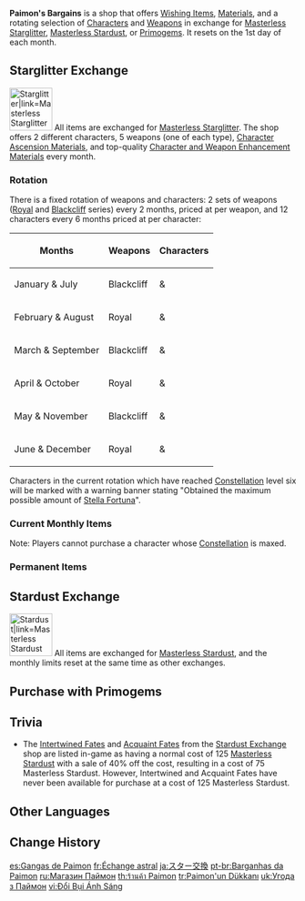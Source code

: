 {{CustomTabs
|tab1 = Overview
|tab2 = History
}}
{{Terminology Infobox
|type         = Shops
|type2        = Monetization
}}
'''Paimon's Bargains''' is a shop that offers [[Wishing Items]], [[Materials]], and a rotating selection of [[Character]]s and [[Weapon]]s in exchange for [[Masterless Starglitter]], [[Masterless Stardust]], or [[Primogem]]s. It resets on the 1st day of each month.

==Starglitter Exchange==
[[File:Item Masterless Starglitter.png|right|75px|thumb|Starglitter|link=Masterless Starglitter]]
All items are exchanged for [[Masterless Starglitter]]. The shop offers 2 different characters, 5 weapons (one of each type), [[Character Ascension Material]]s, and top-quality [[Character and Weapon Enhancement Material]]s every month.
{{clr}}

===Rotation===
{{Main|Paimon's Bargains/History#Starglitter Exchange History|l1=Starglitter Exchange History}}
There is a fixed rotation of weapons and characters: 2 sets of weapons ([[Royal Series|Royal]] and [[Blackcliff Series|Blackcliff]] series) every 2 months, priced at {{Item|Masterless Starglitter|x=24}} per weapon, and 12 characters every 6 months priced at {{Item|Masterless Starglitter|x=34}} per character:
{| class="article-table sortable"
|-
! Months
! Weapons
! class="unsortable" | Characters
|-
| data-sort-value="1" | January & July
| {{Item|Blackcliff Longsword|20|notext=1|type=Weapon}}{{Item|Blackcliff Slasher|20|notext=1|type=Weapon}}{{Item|Blackcliff Pole|20|notext=1|type=Weapon}}{{Item|Blackcliff Agate|20|notext=1|type=Weapon}}{{Item|Blackcliff Warbow|20|notext=1|type=Weapon}} Blackcliff
| {{Character|Fischl|20|nobr=1}} & {{Character|Xiangling|20|nobr=1}}
|-
| data-sort-value="2" | February & August
| {{Item|Royal Longsword|20|notext=1|type=Weapon}}{{Item|Royal Greatsword|20|notext=1|type=Weapon}}{{Item|Royal Spear|20|notext=1|type=Weapon}}{{Item|Royal Grimoire|20|notext=1|type=Weapon}}{{Item|Royal Bow|20|notext=1|type=Weapon}} Royal
| {{Character|Beidou|20|nobr=1}} & {{Character|Noelle|20|nobr=1}}
|-
| data-sort-value="3" | March & September
| {{Item|Blackcliff Longsword|20|notext=1|type=Weapon}}{{Item|Blackcliff Slasher|20|notext=1|type=Weapon}}{{Item|Blackcliff Pole|20|notext=1|type=Weapon}}{{Item|Blackcliff Agate|20|notext=1|type=Weapon}}{{Item|Blackcliff Warbow|20|notext=1|type=Weapon}} Blackcliff
| {{Character|Ningguang|20|nobr=1}} & {{Character|Xingqiu|20|nobr=1}}
|-
| data-sort-value="4" | April & October
| {{Item|Royal Longsword|20|notext=1|type=Weapon}}{{Item|Royal Greatsword|20|notext=1|type=Weapon}}{{Item|Royal Spear|20|notext=1|type=Weapon}}{{Item|Royal Grimoire|20|notext=1|type=Weapon}}{{Item|Royal Bow|20|notext=1|type=Weapon}} Royal
| {{Character|Razor|20|nobr=1}} & {{Character|Amber|20|nobr=1}}
|-
| data-sort-value="5" | May & November
| {{Item|Blackcliff Longsword|20|notext=1|type=Weapon}}{{Item|Blackcliff Slasher|20|notext=1|type=Weapon}}{{Item|Blackcliff Pole|20|notext=1|type=Weapon}}{{Item|Blackcliff Agate|20|notext=1|type=Weapon}}{{Item|Blackcliff Warbow|20|notext=1|type=Weapon}} Blackcliff
| {{Character|Bennett|20|nobr=1}} & {{Character|Lisa|20|nobr=1}}
|-
| data-sort-value="6" | June & December
| {{Item|Royal Longsword|20|notext=1|type=Weapon}}{{Item|Royal Greatsword|20|notext=1|type=Weapon}}{{Item|Royal Spear|20|notext=1|type=Weapon}}{{Item|Royal Grimoire|20|notext=1|type=Weapon}}{{Item|Royal Bow|20|notext=1|type=Weapon}} Royal
| {{Character|Barbara|20|nobr=1}} & {{Character|Kaeya|20|nobr=1}}
|}

Characters in the current rotation which have reached [[Constellation]] level six will be marked with a warning banner stating "Obtained the maximum possible amount of [[Stella Fortuna]]".

===Current Monthly Items===
{{Paimon's Bargains Items}}
Note: Players cannot purchase a character whose [[Constellation]] is maxed.

===Permanent Items===
{{Shop/Header|currency=Masterless Starglitter|stock=Monthly<br>Limit|note=Required<br>[[Adventure Rank]]}}
{{Shop|Intertwined Fate|5|None|note=None}}
{{Shop|Acquaint Fate|5|None|note=None}}
{{Shop|Crown of Insight|50|1|note=4}}
<!-- 3 star items -->
{{Shop|Saurian-Crowned Warrior's Golden Whistle|x=3|2|25|note=35}}
{{Shop|Tyrant's Fang|x=3|2|25|note=35}}
{{Shop|Artificed Dynamic Gear|x=3|2|25|note=35}}
{{Shop|Xenochromatic Crystal|x=3|2|25|note=35}}
{{Shop|Rich Red Brocade|x=3|2|25|note=35}}
{{Shop|Crystalline Cyst Dust|x=3|2|25|note=35}}
{{Shop|Spectral Nucleus|x=3|2|25|note=35}}
{{Shop|Famed Handguard|x=3|2|25|note=35}}
{{Shop|Energy Nectar|x=3|2|25|note=35}}
{{Shop|Golden Raven Insignia|x=3|2|25|note=35}}
{{Shop|Lieutenant's Insignia|x=3|2|25|note=35}}
{{Shop|Weathered Arrowhead|x=3|2|25|note=35}}
{{Shop|Forbidden Curse Scroll|x=3|2|25|note=35}}
{{Shop|Ominous Mask|x=3|2|25|note=35}}
{{Shop|Slime Concentrate|x=3|2|25|note=35}}
<!-- 4 star items -->
{{Shop|Illusory Leafcoil|2|8|note=35}}
{{Shop|Heart of the Secret Source|2|8|note=35}}
{{Shop|Ignited Seeing Eye|2|8|note=35}}
{{Shop|Sigil of a Striding Will|2|8|note=35}}
{{Shop|Still-Smoldering Hilt|2|8|note=35}}
{{Shop|Chasmlight Fin|2|8|note=35}}
{{Shop|Operative's Constancy|2|8|note=35}}
{{Shop|Alien Life Core|2|8|note=35}}
{{Shop|Newborn Tainted Hydro Phantasm|2|8|note=35}}
{{Shop|Wanderer's Blooming Flower|2|8|note=35}}
{{Shop|Marked Shell|2|8|note=35}}
{{Shop|Radiant Prism|2|8|note=35}}
{{Shop|Chaos Bolt|2|8|note=35}}
{{Shop|Robust Fungal Nucleus|2|8|note=35}}
{{Shop|Deathly Statuette|2|8|note=35}}
{{Shop|Concealed Talon|2|8|note=35}}
{{Shop|Polarizing Prism|2|8|note=35}}
{{Shop|Chaos Oculus|2|8|note=35}}
{{Shop|Fossilized Bone Shard|2|8|note=35}}
{{Shop|Inspector's Sacrificial Knife|2|8|note=35}}
{{Shop|Mist Grass Wick|2|8|note=35}}
{{Shop|Chaos Core|2|8|note=35}}
{{Shop|Ley Line Sprout|2|8|note=35}}
{{Shop|Black Crystal Horn|2|8|note=35}}
{{Shop/Footer}}

==Stardust Exchange==
[[File:Item Masterless Stardust.png|right|75px|thumb|Stardust|link=Masterless Stardust]]
All items are exchanged for [[Masterless Stardust]], and the monthly limits reset at the same time as other exchanges.
{{Shop/Header|currency=Masterless Stardust|stock=Monthly<br>Limit|note=Required<br>[[Adventure Rank]]}}
{{Shop|Intertwined Fate|75|5|note=None}}
{{Shop|Acquaint Fate|75|5|note=None}}
{{Shop|Adventurer's Experience|x=3|8|100|note=10}}
{{Shop|Mora|x=10000|10|30|note=10}}
{{Shop|Mora|x=10000|20|None|note=10}}
{{Shop|Mystic Enhancement Ore|5|60|note=10}}
{{Shop|Mystic Enhancement Ore|10|None|note=10}}
{{Shop|Dust of Azoth|x=10|5|100|note=10}}
{{Shop|Warrior's Metal Whistle|5|70|note=10}}
{{Shop|Sentry's Wooden Whistle|x=3|5|30|note=10}}
{{Shop|Seasoned Fang|5|70|note=10}}
{{Shop|Juvenile Fang|x=3|5|30|note=10}}
{{Shop|Mechanical Spur Gear|5|70|note=10}}
{{Shop|Meshing Gear|x=3|5|30|note=10}}
{{Shop|Transoceanic Chunk|5|70|note=10}}
{{Shop|Transoceanic Pearl|x=3|5|30|note=10}}
{{Shop|Trimmed Red Silk|5|70|note=10}}
{{Shop|Faded Red Satin|x=3|5|30|note=10}}
{{Shop|Luminescent Pollen|5|70|note=10}}
{{Shop|Fungal Spores|x=3|5|30|note=10}}
{{Shop|Spectral Heart|5|70|note=10}}
{{Shop|Spectral Husk|x=3|5|30|note=10}}
{{Shop|Kageuchi Handguard|5|70|note=10}}
{{Shop|Old Handguard|x=3|5|30|note=10}}
{{Shop|Shimmering Nectar|5|70|note=10}}
{{Shop|Whopperflower Nectar|x=3|5|30|note=10}}
{{Shop|Silver Raven Insignia|5|70|note=10}}
{{Shop|Treasure Hoarder Insignia|x=3|5|30|note=10}}
{{Shop|Sergeant's Insignia|5|70|note=10}}
{{Shop|Recruit's Insignia|x=3|5|30|note=10}}
{{Shop|Sharp Arrowhead|5|70|note=10}}
{{Shop|Firm Arrowhead|x=3|5|30|note=10}}
{{Shop|Sealed Scroll|5|70|note=10}}
{{Shop|Divining Scroll|x=3|5|30|note=10}}
{{Shop|Stained Mask|5|70|note=10}}
{{Shop|Damaged Mask|x=3|5|30|note=10}}
{{Shop|Slime Secretions|5|70|note=10}}
{{Shop|Slime Condensate|x=3|5|30|note=10}}
{{Shop|Bewildering Broadleaf|15|12|note=10}}
{{Shop|Refractive Bud|5|16|note=10}}
{{Shop|Sheath of the Secret Source|15|12|note=10}}
{{Shop|Axis of the Secret Source|5|16|note=10}}
{{Shop|Ignited Seed of Life|15|12|note=10}}
{{Shop|Ignited Stone|5|16|note=10}}
{{Shop|Locus of a Clear Will|15|12|note=10}}
{{Shop|Shard of a Shattered Will|5|16|note=10}}
{{Shop|Splintered Hilt|15|12|note=10}}
{{Shop|Ruined Hilt|5|16|note=10}}
{{Shop|Lunar Fin|15|12|note=10}}
{{Shop|Feathery Fin|5|16|note=10}}
{{Shop|Operative's Standard Pocket Watch|15|12|note=10}}
{{Shop|Old Operative's Pocket Watch|5|16|note=10}}
{{Shop|Foreign Synapse|15|12|note=10}}
{{Shop|Rift Core|5|16|note=10}}
{{Shop|Scoop of Tainted Water|15|12|note=10}}
{{Shop|Drop of Tainted Water|5|16|note=10}}
{{Shop|Treasured Flower|15|12|note=10}}
{{Shop|A Flower Yet to Bloom|5|16|note=10}}
{{Shop|Sturdy Shell|15|12|note=10}}
{{Shop|Desiccated Shell|5|16|note=10}}
{{Shop|Turbid Prism|15|12|note=10}}
{{Shop|Damaged Prism|5|16|note=10}}
{{Shop|Chaos Module|15|12|note=10}}
{{Shop|Chaos Storage|5|16|note=10}}
{{Shop|Dormant Fungal Nucleus|15|12|note=10}}
{{Shop|Inactivated Fungal Nucleus|5|16|note=10}}
{{Shop|Dark Statuette|15|12|note=25}}
{{Shop|Gloomy Statuette|5|16|note=10}}
{{Shop|Concealed Unguis|15|12|note=10}}
{{Shop|Concealed Claw|5|16|note=10}}
{{Shop|Crystal Prism|15|12|note=10}}
{{Shop|Dismal Prism|5|16|note=10}}
{{Shop|Chaos Axis|15|12|note=10}}
{{Shop|Chaos Gear|5|16|note=10}}
{{Shop|Sturdy Bone Shard|15|12|note=25}}
{{Shop|Fragile Bone Shard|5|16|note=10}}
{{Shop|Agent's Sacrificial Knife|15|12|note=25}}
{{Shop|Hunter's Sacrificial Knife|5|16|note=10}}
{{Shop|Mist Grass|15|12|note=25}}
{{Shop|Mist Grass Pollen|5|16|note=10}}
{{Shop|Chaos Circuit|15|12|note=25}}
{{Shop|Chaos Device|5|16|note=10}}
{{Shop|Dead Ley Line Leaves|15|12|note=25}}
{{Shop|Dead Ley Line Branch|5|16|note=10}}
{{Shop|Black Bronze Horn|15|12|note=25}}
{{Shop|Heavy Horn|5|16|note=10}}
{{Shop/Footer}}

==Purchase with Primogems==
{{Shop/Header|currency=Primogem|stock=Monthly<br>Limit}}
{{Shop|Intertwined Fate|160|None}}
{{Shop|Acquaint Fate|160|None}}
{{Shop/Footer}}

==Trivia==
* The [[Intertwined Fate]]s and [[Acquaint Fate]]s from the [[#Stardust Exchange|Stardust Exchange]] shop are listed in-game as having a normal cost of 125 [[Masterless Stardust]] with a sale of 40% off the cost, resulting in a cost of 75 Masterless Stardust. However, Intertwined and Acquaint Fates have never been available for purchase at a cost of 125 Masterless Stardust.

==Other Languages==
{{Other Languages
|en        = Paimon's Bargains
|zhs       = 尘辉兑换
|zhs_rm    = Chénhuī Duìhuàn
|zht       = 塵輝兌換
|zht_rm    = Chénhuī Duìhuàn
|zh_tl     = Dust and Glitter Exchange
|ja        = スター交換
|ja_rm     = Sutaa Koukan
|ja_tl     = Star Exchange
|ko        = 더스트 라이트 교환
|ko_rm     = Deoseuteu Ra'iteu Gyohwan
|ko_tl     = Dust Light Exchange
|es        = Gangas de Paimon
|es_tl     = Paimon's Bargains
|fr        = Échange astral
|fr_tl     = Astral Exchange
|ru        = Магазин Паймон
|ru_tl     = Paimon's Shop
|th        = ร้านค้า Paimon
|th_rm     = Ran Kha Paimon
|th_tl     = Paimon Shop
|vi        = Đổi Bụi Ánh Sáng
|vi_tl     = Light Dust Exchange
|de        = Rares für Staub und Glanz
|de_tl     = Rarities for Dust and Glitter
|id        = Penukaran Paimon
|id_tl     = Paimon's Exchange
|pt        = Barganhas da Paimon
|pt_tl     = Paimon's Bargains
|tr        = Paimon'un Dükkanı
|tr_tl     = Paimon's Shop
|it        = Bazar di Paimon
|it_tl     = Paimon's Bazar
}}

==Change History==
{{Change History|1.0}}

[[es:Gangas de Paimon]]
[[fr:Échange astral]]
[[ja:スター交換]]
[[pt-br:Barganhas da Paimon]]
[[ru:Магазин Паймон]]
[[th:ร้านค้า Paimon]]
[[tr:Paimon'un Dükkanı]]
[[uk:Угода з Паймон]]
[[vi:Đổi Bụi Ánh Sáng]]